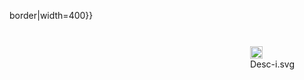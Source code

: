<div class="{{{class|infobox}}}" style="float:{{{float|right}}};">
<div style="position:relative; padding:8px; overflow:hidden;">
<div style="position:relative;padding-bottom:70px;">
{{Image label begin|image=Eurozone map.svg{{!}}border|width=400}}
{{Image label small|x=0.24|y=0.79|scale=400|text=<span style="background:#F3D858">[[Andorra and the euro|<span style="color:black">安道尔</span>]]</span>}}
{{Image label small|x=0.71|y=0.76|scale=400|text=[[保加利亞的歐元硬幣|<span style="color:black">保加利亚</span>]]}}
{{Image label small|x=0.54|y=0.72|scale=400|text=[[Croatia and the euro|<span style="color:black">克罗地亚</span>]]}}
{{Image label small|x=0.53|y=0.61|scale=400|text=[[Czech Republic and the euro|<span style="color:black">捷克</span>]]}}
{{Image label small|x=0.42|y=0.46|scale=400|text=[[Denmark and the euro|<span style="color:black">丹麦</span>]]}}
{{Image label small|x=0.28|y=0.65|scale=400|text=[[欧元区|<span style="color:black;font-size:130%;letter-spacing:0.3em;font-variant:small-caps">欧元区</span>]]}}
{{Image label small|x=0.59|y=0.68|scale=400|text=[[Hungary and the euro|<span style="color:black">匈牙利</span>]]}}
{{Image label small|x=0.68|y=0.795|scale=400|text=<span style="background:#DCB2DF">[[Kosovo and the euro|<span style="color:black">科索沃</span>]]</span>}}
{{Image label small|x=0.35|y=0.76|scale=400|text=<span style="background:#F3D858">[[摩納哥的歐元硬幣|<span style="color:black">摩纳哥</span>]]</span>}}
{{Image label small|x=0.59|y=0.80|scale=400|text=<span style="background:#DCB2DF">[[Montenegro and the euro|<span style="color:black">黑山</span>]]</span>}}
{{Image label small|x=0.59|y=0.55|scale=400|text=[[Poland and the euro|<span style="color:black">波兰</span>]]}}
{{Image label small|x=0.68|y=0.70|scale=400|text=[[Romania and the euro|<span style="color:black">罗马尼亚</span>]]}}
{{Image label small|x=0.47|y=0.77|scale=400|text=<span style="background:#F3D858">[[聖馬力諾的歐元硬幣|<span style="color:black">圣马力诺</span>]]</span>}}
{{Image label small|x=0.50|y=0.28|scale=400|text=[[Sweden and the euro|<span style="color:black">瑞典</span>]]}}
{{Image label small|x=0.47|y=0.85|scale=400|text=<span style="background:#F3D858">[[梵蒂岡的歐元硬幣|<span style="color:black">梵蒂冈</span>]]</span>}}

<!-- the following requires extra padding pixels at the bottom of the div, below the image itself -->
{{Image label|x=0.02|y=1.02|scale=400|text={{legend|#A4C2D9|[[欧元区]]}}}}
{{Image label|x=0.02|y=1.08|scale=400|text={{legend|#A2D78D|[[歐洲聯盟選擇退出權|選擇退出權]]}}}}
{{Image label|x=0.3|y=1.08|scale=400|text={{legend|#32FF00|[[欧洲汇率机制|ERM II]]}}}}
{{Image label|x=0.65|y=1.08|scale=400|text={{legend|#D37F7F|{{le|欧元区扩大|Enlargement of the eurozone|其他欧盟成员}}}}}}
{{Image label|x=0.3|y=1.02|scale=400|text={{legend|#F3D858|{{le|欧元的国际地位和使用|International status and usage of the euro|货币协议}}}}}}
{{Image label|x=0.65|y=1.02|scale=400|text={{legend|#DCB2DF|{{le|欧元的国际地位和使用|International status and usage of the euro|单方面采用}}}}}}
{{Image label end}}
</div>

<div style="position:absolute;bottom:0;right:0;">[[File:Desc-i.svg|20px|link=Template:Eurozone labelled map]]</div>
</div></div><noinclude>

{{Documentation|Template:Image label begin/doc}}

</noinclude>